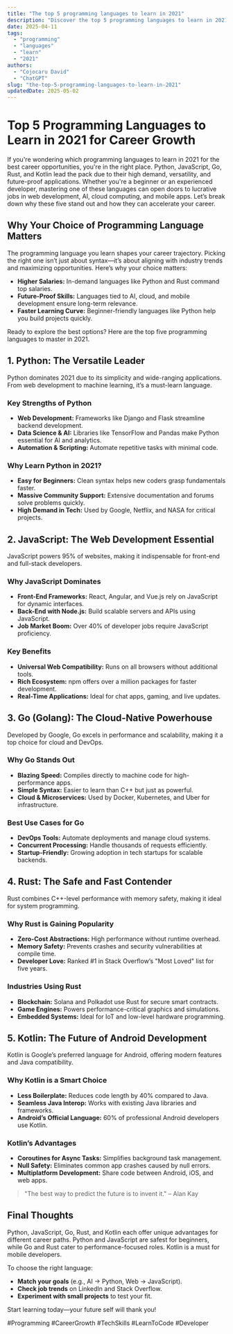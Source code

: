 ```yaml
---
title: "The top 5 programming languages to learn in 2021"
description: "Discover the top 5 programming languages to learn in 2021 with this in-depth guide, providing actionable insights and practical tips to boost your knowledge and results."
date: 2025-04-11
tags:
  - "programming"
  - "languages"
  - "learn"
  - "2021"
authors:
  - "Cojocaru David"
  - "ChatGPT"
slug: "the-top-5-programming-languages-to-learn-in-2021"
updatedDate: 2025-05-02
---
```


# Top 5 Programming Languages to Learn in 2021 for Career Growth  

If you're wondering which programming languages to learn in 2021 for the best career opportunities, you're in the right place. Python, JavaScript, Go, Rust, and Kotlin lead the pack due to their high demand, versatility, and future-proof applications. Whether you're a beginner or an experienced developer, mastering one of these languages can open doors to lucrative jobs in web development, AI, cloud computing, and mobile apps. Let’s break down why these five stand out and how they can accelerate your career.  

## Why Your Choice of Programming Language Matters  

The programming language you learn shapes your career trajectory. Picking the right one isn’t just about syntax—it’s about aligning with industry trends and maximizing opportunities. Here’s why your choice matters:  

- **Higher Salaries:** In-demand languages like Python and Rust command top salaries.  
- **Future-Proof Skills:** Languages tied to AI, cloud, and mobile development ensure long-term relevance.  
- **Faster Learning Curve:** Beginner-friendly languages like Python help you build projects quickly.  

Ready to explore the best options? Here are the top five programming languages to master in 2021.  

## 1. Python: The Versatile Leader  

Python dominates 2021 due to its simplicity and wide-ranging applications. From web development to machine learning, it’s a must-learn language.  

### Key Strengths of Python  

- **Web Development:** Frameworks like Django and Flask streamline backend development.  
- **Data Science & AI:** Libraries like TensorFlow and Pandas make Python essential for AI and analytics.  
- **Automation & Scripting:** Automate repetitive tasks with minimal code.  

### Why Learn Python in 2021?  

- **Easy for Beginners:** Clean syntax helps new coders grasp fundamentals faster.  
- **Massive Community Support:** Extensive documentation and forums solve problems quickly.  
- **High Demand in Tech:** Used by Google, Netflix, and NASA for critical projects.  

## 2. JavaScript: The Web Development Essential  

JavaScript powers 95% of websites, making it indispensable for front-end and full-stack developers.  

### Why JavaScript Dominates  

- **Front-End Frameworks:** React, Angular, and Vue.js rely on JavaScript for dynamic interfaces.  
- **Back-End with Node.js:** Build scalable servers and APIs using JavaScript.  
- **Job Market Boom:** Over 40% of developer jobs require JavaScript proficiency.  

### Key Benefits  

- **Universal Web Compatibility:** Runs on all browsers without additional tools.  
- **Rich Ecosystem:** npm offers over a million packages for faster development.  
- **Real-Time Applications:** Ideal for chat apps, gaming, and live updates.  

## 3. Go (Golang): The Cloud-Native Powerhouse  

Developed by Google, Go excels in performance and scalability, making it a top choice for cloud and DevOps.  

### Why Go Stands Out  

- **Blazing Speed:** Compiles directly to machine code for high-performance apps.  
- **Simple Syntax:** Easier to learn than C++ but just as powerful.  
- **Cloud & Microservices:** Used by Docker, Kubernetes, and Uber for infrastructure.  

### Best Use Cases for Go  

- **DevOps Tools:** Automate deployments and manage cloud systems.  
- **Concurrent Processing:** Handle thousands of requests efficiently.  
- **Startup-Friendly:** Growing adoption in tech startups for scalable backends.  

## 4. Rust: The Safe and Fast Contender  

Rust combines C++-level performance with memory safety, making it ideal for system programming.  

### Why Rust is Gaining Popularity  

- **Zero-Cost Abstractions:** High performance without runtime overhead.  
- **Memory Safety:** Prevents crashes and security vulnerabilities at compile time.  
- **Developer Love:** Ranked #1 in Stack Overflow’s "Most Loved" list for five years.  

### Industries Using Rust  

- **Blockchain:** Solana and Polkadot use Rust for secure smart contracts.  
- **Game Engines:** Powers performance-critical graphics and simulations.  
- **Embedded Systems:** Ideal for IoT and low-level hardware programming.  

## 5. Kotlin: The Future of Android Development  

Kotlin is Google’s preferred language for Android, offering modern features and Java compatibility.  

### Why Kotlin is a Smart Choice  

- **Less Boilerplate:** Reduces code length by 40% compared to Java.  
- **Seamless Java Interop:** Works with existing Java libraries and frameworks.  
- **Android’s Official Language:** 60% of professional Android developers use Kotlin.  

### Kotlin’s Advantages  

- **Coroutines for Async Tasks:** Simplifies background task management.  
- **Null Safety:** Eliminates common app crashes caused by null errors.  
- **Multiplatform Development:** Share code between Android, iOS, and web apps.  

> "The best way to predict the future is to invent it." – Alan Kay  

## Final Thoughts  

Python, JavaScript, Go, Rust, and Kotlin each offer unique advantages for different career paths. Python and JavaScript are safest for beginners, while Go and Rust cater to performance-focused roles. Kotlin is a must for mobile developers.  

To choose the right language:  
- **Match your goals** (e.g., AI → Python, Web → JavaScript).  
- **Check job trends** on LinkedIn and Stack Overflow.  
- **Experiment with small projects** to test your fit.  

Start learning today—your future self will thank you!  

#Programming #CareerGrowth #TechSkills #LearnToCode #Developer